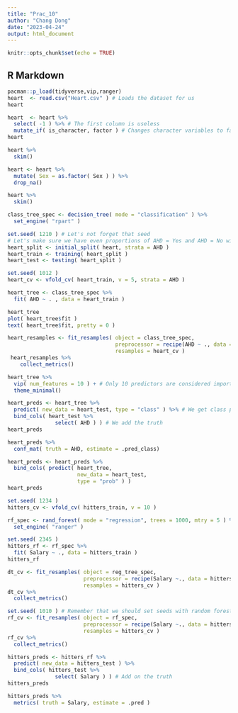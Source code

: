 ```yaml
---
title: "Prac_10"
author: "Chang Dong"
date: "2023-04-24"
output: html_document
---
```


```r
knitr::opts_chunk$set(echo = TRUE)
```

## R Markdown

```r
pacman::p_load(tidyverse,vip,ranger)
heart  <- read.csv("Heart.csv" ) # Loads the dataset for us
heart
```

```r
heart  <- heart %>%  
  select( -1 ) %>% # The first column is useless
  mutate_if( is_character, factor ) # Changes character variables to factors
heart 

```

```r
heart %>% 
  skim()
```

```r
heart <- heart %>% 
  mutate( Sex = as.factor( Sex ) ) %>% 
  drop_na()

heart %>% 
  skim()
```

```r
class_tree_spec <- decision_tree( mode = "classification" ) %>% 
  set_engine( "rpart" )
```

```r
set.seed( 1210 ) # Let's not forget that seed
# Let's make sure we have even proportions of AHD = Yes and AHD = No with the use of strata.
heart_split <- initial_split( heart, strata = AHD ) 
heart_train <- training( heart_split )
heart_test <- testing( heart_split )
```

```r
set.seed( 1012 )
heart_cv <- vfold_cv( heart_train, v = 5, strata = AHD )
```

```r
heart_tree <- class_tree_spec %>% 
  fit( AHD ~ . , data = heart_train ) 
```

```r
heart_tree
plot( heart_tree$fit )
text( heart_tree$fit, pretty = 0 )
```

```r
heart_resamples <- fit_resamples( object = class_tree_spec,
                                  preprocessor = recipe(AHD ~ ., data = heart_train),
                                  resamples = heart_cv )
 heart_resamples %>% 
    collect_metrics()
```

```r
heart_tree %>% 
  vip( num_features = 10 ) + # Only 10 predictors are considered important
  theme_minimal()
```

```r
heart_preds <- heart_tree %>% 
  predict( new_data = heart_test, type = "class" ) %>% # We get class predictions
  bind_cols( heart_test %>% 
               select( AHD ) ) # We add the truth
heart_preds
```

```r
heart_preds %>% 
  conf_mat( truth = AHD, estimate = .pred_class)
```

```r
heart_preds <- heart_preds %>% 
  bind_cols( predict( heart_tree, 
                      new_data = heart_test, 
                      type = "prob" ) )
heart_preds

```


```r
set.seed( 1234 )
hitters_cv <- vfold_cv( hitters_train, v = 10 )
```


```r
rf_spec <- rand_forest( mode = "regression", trees = 1000, mtry = 5 ) %>% 
  set_engine( "ranger" )
```

```r
set.seed( 2345 )
hitters_rf <- rf_spec %>% 
  fit( Salary ~ ., data = hitters_train )
hitters_rf
```

```r
dt_cv <- fit_resamples( object = reg_tree_spec,                         
                        preprocessor = recipe(Salary ~., data = hitters_train),
                        resamples = hitters_cv )
dt_cv %>% 
  collect_metrics()
```

```r
set.seed( 1010 ) # Remember that we should set seeds with random forests. 
rf_cv <- fit_resamples( object = rf_spec, 
                        preprocessor = recipe(Salary ~., data = hitters_train),
                        resamples = hitters_cv ) 
rf_cv %>% 
  collect_metrics()
```

```r
hitters_preds <- hitters_rf %>% 
  predict( new_data = hitters_test ) %>% 
  bind_cols( hitters_test %>% 
               select( Salary ) ) # Add on the truth
hitters_preds

```

```r
hitters_preds %>% 
  metrics( truth = Salary, estimate = .pred )
```